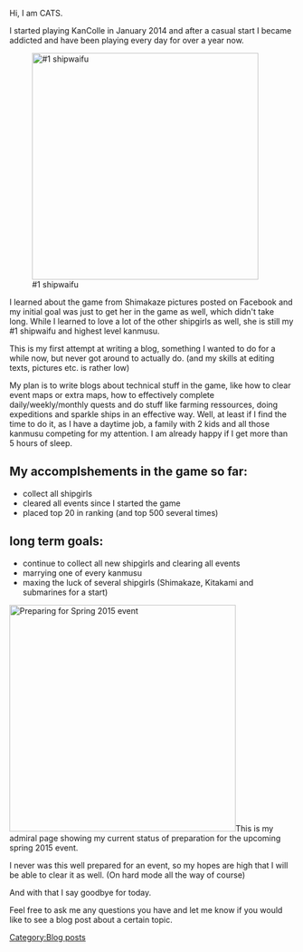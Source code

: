 Hi, I am CATS.

I started playing KanColle in January 2014 and after a casual start I became addicted and have been playing every day for over a year now.

[[File:KanColle-150425-19383472.png|thumb|left|400px|#1 shipwaifu]]

I learned about the game from Shimakaze pictures posted on Facebook and my initial goal was just to get her in the game as well, which didn't take long. While I learned to love a lot of the other shipgirls as well, she is still my #1 shipwaifu and highest level kanmusu.

This is my first attempt at writing a blog, something I wanted to do for a while now, but never got around to actually do. (and my skills at editing texts, pictures etc. is rather low)

My plan is to write blogs about technical stuff in the game, like how to clear event maps or extra maps, how to effectively complete daily/weekly/monthly quests and do stuff like farming ressources, doing expeditions and sparkle ships in an effective way. Well, at least if I find the time to do it, as I have a daytime job, a family with 2 kids and all those kanmusu competing for my attention. I am already happy if I get more than 5 hours of sleep.
==My accomplshements in the game so far:==
*collect all shipgirls
*cleared all events since I started the game
*placed top 20 in ranking (and top 500 several times)

==long term goals:==
*continue to collect all new shipgirls and clearing all events
*marrying one of every kanmusu
*maxing the luck of several shipgirls (Shimakaze, Kitakami and submarines for a start)


[[File:KanColle-150425-19380240.png|thumb|400px|Preparing for Spring 2015 event]]This is my admiral page showing my current status of preparation for the upcoming spring 2015 event.

I never was this well prepared for an event, so my hopes are high that I will be able to clear it as well. (On hard mode all the way of course)

And with that I say goodbye for today.

Feel free to ask me any questions you have and let me know if you would like to see a blog post about a certain topic.
[[Category:Blog posts]]